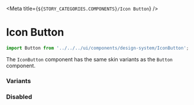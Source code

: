 

<Meta title={`${STORY_CATEGORIES.COMPONENTS}/Icon Button`} />

# Icon Button

```js
import Button from '../../../ui/components/design-system/IconButton';
```

The `IconButton` component has the same skin variants as the `Button` component.

### Variants

<Preview>
  <Story name="Variants">
    <StoryFrame>
      <IconButton icon={AddIcon} onClick={onClick} />
      <IconButton icon={AddIcon} skin="regular" onClick={onClick} />
      <IconButton icon={AddIcon} skin="red" onClick={onClick} />
      <IconButton icon={AddIcon} skin="gray" onClick={onClick} />
      <IconButton icon={AddIcon} skin="secondaryGray" onClick={onClick} />
    </StoryFrame>
  </Story>
</Preview>

### Disabled

<Preview>
  <Story name="Disabled">
    <IconButton icon={AddIcon} onClick={onClick} disabled={true} />
  </Story>
</Preview>
